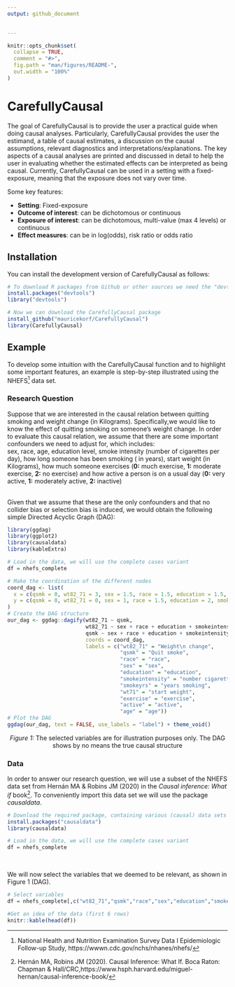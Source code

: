 ```yaml
---
output: github_document

  
---
```


<!-- README.md is generated from README.Rmd. Please edit that file -->

```r
knitr::opts_chunk$set(
  collapse = TRUE,
  comment = "#>",
  fig.path = "man/figures/README-",
  out.width = "100%"
)
```

# CarefullyCausal

<!-- badges: start -->
<!-- badges: end -->


The goal of CarefullyCausal is to provide the user a practical guide when doing causal analyses. Particularly, CarefullyCausal provides the user the estimand, a table of causal estimates, a discussion on the causal assumptions, relevant diagnostics and interpretations/explanations. The key aspects of a causal analyses are printed and discussed in detail to help the user in evaluating whether the estimated effects can be interpreted as being causal. Currently, CarefullyCausal can be used in a setting with a fixed-exposure, meaning that the exposure does not vary over time.\

Some key features:\

* **Setting**: Fixed-exposure
* **Outcome of interest**: can be dichotomous or continuous
* **Exposure of interest**: can be dichotomous, multi-value (max 4 levels) or continuous
* **Effect measures**: can be in log(odds), risk ratio or odds ratio



## Installation

You can install the development version of CarefullyCausal as follows:
```r
# To download R packages from Github or other sources we need the "devtools" package
install.packages("devtools")
library("devtools")

# Now we can download the CarefullyCausal package
install_github("mauricekorf/CarefullyCausal")
library(CarefullyCausal)
```


## Example

To develop some intuition with the CarefullyCausal function and to highlight some important features, an example is step-by-step illustrated using the NHEFS^[National Health and Nutrition Examination Survey Data I Epidemiologic Follow-up Study, https://wwwn.cdc.gov/nchs/nhanes/nhefs/] data set.


### Research Question

Suppose that we are interested in the causal relation between quitting smoking and weight change (in Kilograms). Specifically,we would like to know the effect of quitting smoking on someone's weight change. In order to evaluate this causal relation, we assume that there are some important confounders we need to adjust for, which includes:\
sex, race, age, education level, smoke intensity (number of cigarettes per day), how long someone has been smoking ( in years), start weight (in Kilograms), how much someone exercises (**0:** much exercise, **1:** moderate exercise, **2:** no exercise) and how active a person is on a usual day (**0:** very active, **1:** moderately active, **2:** inactive)

<br>
Given that we assume that these are the only confounders and that no collider bias or selection bias is induced, we would obtain the following simple Directed Acyclic Graph (DAG):
```r
library(ggdag)
library(ggplot2)
library(causaldata)
library(kableExtra)

# Load in the data, we will use the complete cases variant
df = nhefs_complete

# Make the coordination of the different nodes
coord_dag <- list(
  x = c(qsmk = 0, wt82_71 = 3, sex = 1.5, race = 1.5, education = 1.5, smokeintensity = 1.5, smokeyrs = 1.5, wt71 = 1.5, exercise = 1.5, active = 1.5, age = 1.5 ),
  y = c(qsmk = 0, wt82_71 = 0, sex = 1, race = 1.5, education = 2, smokeintensity = 2.5, smokeyrs = -1, wt71 = -1.5, exercise = -2, active = -2.5, age = -3)
)
# Create the DAG structure
our_dag <- ggdag::dagify(wt82_71 ~ qsmk,
                         wt82_71 ~ sex + race + education + smokeintensity + smokeyrs + wt71 + exercise + active + age,
                         qsmk ~ sex + race + education + smokeintensity + smokeyrs + wt71 +exercise + active + age,
                         coords = coord_dag,
                         labels = c("wt82_71" = "Weight\n change",
                                    "qsmk" = "Quit smoke",
                                    "race" = "race",
                                    "sex" = "sex",
                                    "education" = "education",
                                    "smokeintensity" = "number cigarettes",
                                    "smokeyrs" = "years smoking",
                                    "wt71" = "start weight",
                                    "exercise" = "exercise",
                                    "active" = "active",
                                    "age" = "age"))
# Plot the DAG
ggdag(our_dag, text = FALSE, use_labels = "label") + theme_void()

```
<center>
<i>Figure 1: </i>The selected variables are for illustration purposes only. The DAG shows by no means the true causal structure
</center>




### Data

In order to answer our research question, we will use a subset of the NHEFS data set from Hernán MA & Robins JM (2020) in the *Causal inference: What if* book^[Hernán MA, Robins JM (2020). Causal Inference: What If. Boca Raton: Chapman & Hall/CRC,https://www.hsph.harvard.edu/miguel-hernan/causal-inference-book/]. To conveniently import this data set we will use the package *causaldata*.

```r
# Download the required package, containing various (causal) data sets
install.packages("causaldata")
library(causaldata)

# Load in the data, we will use the complete cases variant
df = nhefs_complete
```
<br>


We will now select the variables that we deemed to be relevant, as shown in Figure 1 (DAG).
```r
# Select variables
df = nhefs_complete[,c("wt82_71","qsmk","race","sex","education","smokeintensity", "smokeyrs","wt71","exercise","active", "age")]
```

```r
#Get an idea of the data (first 6 rows)
knitr::kable(head(df))
```




